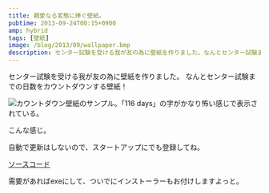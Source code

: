 ```yaml
---
title: 親愛なる変態に捧ぐ壁紙。
pubtime: 2013-09-24T00:15+0900
amp: hybrid
tags: [壁紙]
image: /blog/2013/09/wallpaper.bmp
description: センター試験を受ける我が友の為に壁紙を作りました。なんとセンター試験までの日数をカウントダウンする壁紙！
---
```


センター試験を受ける我が友の為に壁紙を作りました。
なんとセンター試験までの日数をカウントダウンする壁紙！

![カウントダウン壁紙のサンプル。「116 days」の字がかなり怖い感じで表示されている。](/blog/2013/09/wallpaper.bmp "1024x768")

こんな感じ。

自動で更新はしないので、スタートアップにでも登録してね。

[ソースコード](/blog/2013/09/wallpaper.py)

需要があればexeにして、ついでにインストーラーもお付けしますよっと。
